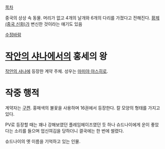 [[목차]]

중국의 상상 속 동물. 머리가 없고 4개의 날개와 6개의 다리를 가졌다고 전해진다.
[[황제(중국 신화)]]가 변신한 것이라는 얘기도 있음

[[수정바람]] 

= [[작안의 샤나]]에서의 홍세의 왕 =
[[작안의 샤나]]에 등장한 계약 주체. 성우는 [[마미야 야스히로]].

= 작중 행적 =

계약자는 [[구켄]]. 홍매색의 불꽃을 사용하며 16권에서 등장한다.
칼 모양의 형태를 가지고 있다.

PV로 등장할 때는 꽤나 강해보였던 플레임헤이즈였던 듯 하나 슈드나이에게 운이 좋았다는 소리를 들으며 업신여김을 당하더니 결국에는 한 번에 썰렸다.

슈드나이의 옛 이름을 기억하고 있는 인물.
